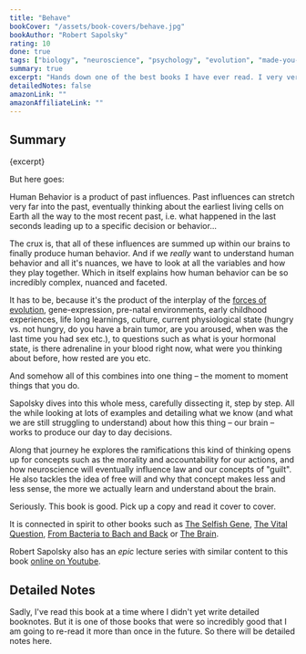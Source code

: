 ```yaml
---
title: "Behave"
bookCover: "/assets/book-covers/behave.jpg"
bookAuthor: "Robert Sapolsky"
rating: 10
done: true
tags: ["biology", "neuroscience", "psychology", "evolution", "made-you-think", "the-best"]
summary: true
excerpt: "Hands down one of the best books I have ever read. I very very strongly recommend picking up a copy. Robert Sapolsky is one of the most knowledgeable people on the topic of human behavior and this book is a tour de force display of that knowledge. I feel this book should be read in full and I don't do it justice when summarizing..."
detailedNotes: false
amazonLink: ""
amazonAffiliateLink: ""
---
```


## Summary

<p>{excerpt}</p>

But here goes: 

Human Behavior is a product of past influences. Past influences can stretch very far into the past, eventually thinking about the earliest living cells on Earth all the way to the most recent past, i.e. what happened in the last seconds leading up to a specific decision or behavior... 

The crux is, that all of these influences are summed up within our brains to finally produce human behavior. And if we *really* want to understand human behavior and all it's nuances, we have to look at all the variables and how they play together. Which in itself explains how human behavior can be so incredibly complex, nuanced and faceted. 

It has to be, because it's the product of the interplay of the [forces of evolution](/booknotes/the-red-queen), gene-expression, pre-natal environments, early childhood experiences, life long learnings, culture, current physiological state (hungry vs. not hungry, do you have a brain tumor, are you aroused, when was the last time you had sex etc.), to questions such as what is your hormonal state, is there adrenaline in your blood right now, what were you thinking about before, how rested are you etc. 

And somehow all of this combines into one thing – the moment to moment things that you do.

Sapolsky dives into this whole mess, carefully dissecting it, step by step. All the while looking at lots of examples and detailing what we know (and what we are still struggling to understand) about how this thing – our brain – works to produce our day to day decisions.

Along that journey he explores the ramifications this kind of thinking opens up for concepts such as the morality and accountability for our actions, and how neuroscience will eventually influence law and our concepts of "guilt". He also tackles the idea of free will and why that concept makes less and less sense, the more we actually learn and understand about the brain.

Seriously. This book is good. Pick up a copy and read it cover to cover.

It is connected in spirit to other books such as [The Selfish Gene](/booknotes/the-selfish-gene), [The Vital Question](/booknotes/the-vital-question), [From Bacteria to Bach and Back](/booknotes/from-bacteria-to-bach-and-back) or [The Brain](/booknotes/the-brain). 

Robert Sapolsky also has an *epic* lecture series with similar content to this book [online on Youtube](https://www.youtube.com/playlist?list=PL848F2368C90DDC3D). 

## Detailed Notes

Sadly, I've read this book at a time where I didn't yet write detailed booknotes. But it is one of those books that were so incredibly good that I am going to re-read it more than once in the future. So there will be detailed notes here. 